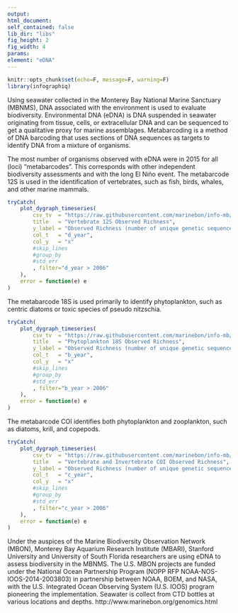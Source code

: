 ```yaml
---
output:
html_document:
self_contained: false
lib_dir: "libs"
fig_height: 2
fig_width: 4
params:
element: "eDNA"
---
```


```r
knitr::opts_chunk$set(echo=F, message=F, warning=F)
library(infographiq)
```

<base target="_parent">
Using seawater collected in the Monterey Bay National Marine Sanctuary (MBNMS), DNA associated with the environment is used to evaluate biodiversity. Environmental DNA (eDNA) is DNA suspended in seawater originating from tissue, cells, or extracellular DNA and can be sequenced to get a qualitative proxy for marine assemblages. Metabarcoding is a method of DNA barcoding that uses sections of DNA sequences as targets to identify DNA from a mixture of organisms.
<p></p>
The most number of organisms observed with eDNA were in 2015 for all (loci) "metabarcodes". This corresponds with other independent biodiversity assessments and with the long El Ni&ntilde;o event. 
The metabarcode 12S is used in the identification of vertebrates, such as fish, birds, whales, and other marine mammals.


```r
tryCatch(
    plot_dygraph_timeseries(
        csv_tv  = "https://raw.githubusercontent.com/marinebon/info-mb/master/prep/data/eDNA/eDNA_richness_12S.csv",
        title   = "Vertebrate 12S Observed Richness",
        y_label = "Observed Richness (number of unique genetic sequences)",
        col_t   = "d_year",
        col_y   = "x"
        #skip_lines
        #group_by  
        #std_err   
        , filter="d_year > 2006"
    ),
    error = function(e) e
)
```
The metabarcode 18S is used primarily to identify phytoplankton, such as centric diatoms or toxic species of pseudo nitzschia.


```r
tryCatch(
    plot_dygraph_timeseries(
        csv_tv  = "https://raw.githubusercontent.com/marinebon/info-mb/master/prep/data/eDNA/eDNA_richness_18S.csv",
        title   = "Phytoplankton 18S Observed Richness",
        y_label = "Observed Richness (number of unique genetic sequences)",
        col_t   = "b_year",
        col_y   = "x"
        #skip_lines
        #group_by  
        #std_err   
        , filter="b_year > 2006"
    ),
    error = function(e) e
)
```
The metabarcode COI identifies both phytoplankton and zooplankton, such as diatoms, krill, and copepods.


```r
tryCatch(
    plot_dygraph_timeseries(
        csv_tv  = "https://raw.githubusercontent.com/marinebon/info-mb/master/prep/data/eDNA/eDNA_richness_COI.csv",
        title   = "Vertebrate and Invertebrate COI Observed Richness",
        y_label = "Observed Richness (number of unique genetic sequences)",
        col_t   = "c_year",
        col_y   = "x"
        #skip_lines
        #group_by  
        #std_err   
        , filter="c_year > 2006"
    ),
    error = function(e) e
)
```
Under the auspices of the Marine Biodiversity Observation Network (MBON), Monterey Bay Aquarium Research Institute (MBARI), Stanford University and University of South Florida researchers are using eDNA to assess biodiversity in the MBNMS. The U.S. MBON projects are funded under the National Ocean Partnership Program (NOPP RFP NOAA-NOS-IOOS-2014-2003803) in partnership between NOAA, BOEM, and NASA, with the U.S. Integrated Ocean Observing System (U.S. IOOS) program pioneering the implementation. Seawater is collect from CTD bottles at various locations and depths. http://www.marinebon.org/genomics.html
